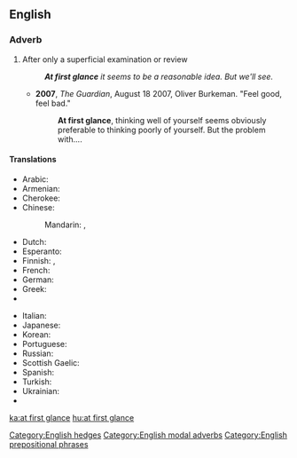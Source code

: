 {{also|at a glance|glance}}
==English==

===Adverb===
{{en-adv|head=[[at]] [[first]] [[glance]]|-}}

# {{context|modal|lang=en}} After only a superficial examination or review
#: '''''At first glance''' it seems to be a reasonable idea. But we'll see.''
#* '''2007''', ''The Guardian'', August 18 2007, Oliver Burkeman. "Feel good, feel bad."
#*: '''At first glance''', thinking well of yourself seems obviously preferable to thinking poorly of yourself. But the problem with....

====Translations====
{{trans-top|after only a superficial examination or review}}
* Arabic: {{t-|ar|للوهلة الأولى|tr=li-l-wahla al-'uulaa}}
* Armenian: {{t-|hy|առաջին հայացքից|sc=Armn}}
* Cherokee: {{t-|chr|ᎢᎬᏱ ᎠᎪᏩᏛᏗ|tr=igvyi agowadvdi|sc=Cher}}
* Chinese:
*: Mandarin: {{t-|cmn|乍看|tr=zhàkàn|sc=Hani}}, {{t|cmn|看一眼|tr=kàn yīyǎn|sc=Hani}}
* Dutch: {{t-|nl|op het eerste gezicht}}
* Esperanto: {{t-|eo|unuavide}}
* Finnish: {{t-|fi|ensisilmäyksellä}}, {{t-|fi|ensinäkemältä}}
* French: {{t+|fr|à première vue}}
* German: {{t-|de|auf den ersten Blick}}
* Greek: {{t-|el|εκ πρώτης όψεως|tr=ek prótis ópseos}}
* {{trreq|hi}}
{{trans-mid}}
* Italian: {{t-|it|a prima vista}}
* Japanese: {{t-|ja|一目見ただけで|tr=hitome mita dake-de}}
* Korean: {{t-|ko|일견하여|tr=ilgyeonhayeo|sc=Hang}}
* Portuguese: {{t-|pt|à primeira vista}}
* Russian: {{t+|ru|на первый взгляд|tr=na pérvyj vzgljad}}
* Scottish Gaelic: {{t-|gd|air a' chiad shealladh}}
* Spanish: {{t-|es|a primera vista}}
* Turkish: {{t-|tr|ilk bakışta}}
* Ukrainian: {{t+|uk|на перший погляд|tr=na pérshji pohliad}}
* {{trreq|vi}}
{{trans-bottom}}

[[Category:English hedges]]
[[Category:English modal adverbs]]
[[Category:English prepositional phrases]]

[[ka:at first glance]]
[[hu:at first glance]]